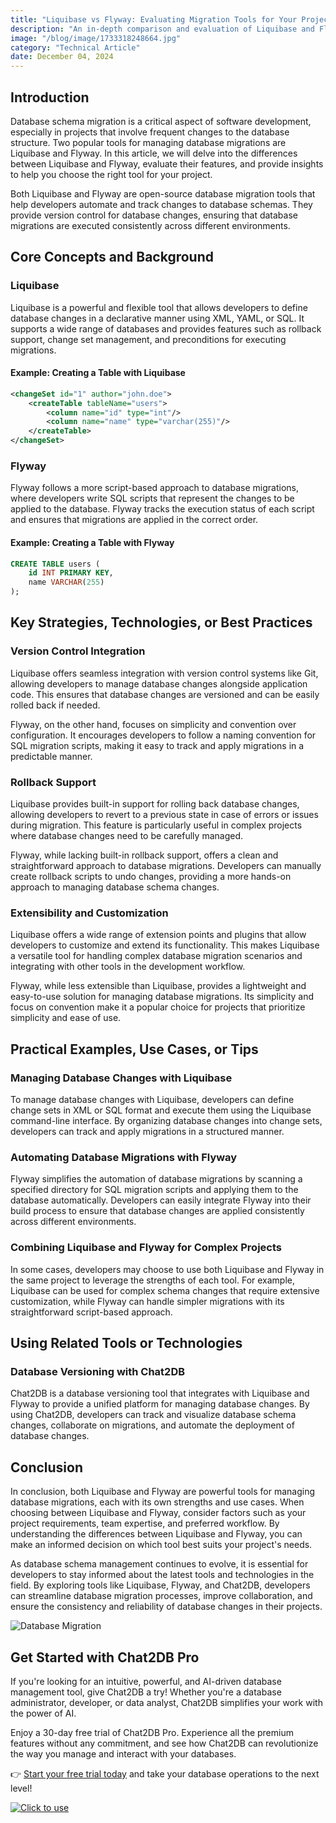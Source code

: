 ```yaml
---
title: "Liquibase vs Flyway: Evaluating Migration Tools for Your Project"
description: "An in-depth comparison and evaluation of Liquibase and Flyway migration tools for database schema management."
image: "/blog/image/1733318248664.jpg"
category: "Technical Article"
date: December 04, 2024
---
```


## Introduction

Database schema migration is a critical aspect of software development, especially in projects that involve frequent changes to the database structure. Two popular tools for managing database migrations are Liquibase and Flyway. In this article, we will delve into the differences between Liquibase and Flyway, evaluate their features, and provide insights to help you choose the right tool for your project.

Both Liquibase and Flyway are open-source database migration tools that help developers automate and track changes to database schemas. They provide version control for database changes, ensuring that database migrations are executed consistently across different environments.

## Core Concepts and Background

### Liquibase

Liquibase is a powerful and flexible tool that allows developers to define database changes in a declarative manner using XML, YAML, or SQL. It supports a wide range of databases and provides features such as rollback support, change set management, and preconditions for executing migrations.

#### Example: Creating a Table with Liquibase

```xml
<changeSet id="1" author="john.doe">
    <createTable tableName="users">
        <column name="id" type="int"/>
        <column name="name" type="varchar(255)"/>
    </createTable>
</changeSet>
```

### Flyway

Flyway follows a more script-based approach to database migrations, where developers write SQL scripts that represent the changes to be applied to the database. Flyway tracks the execution status of each script and ensures that migrations are applied in the correct order.

#### Example: Creating a Table with Flyway

```sql
CREATE TABLE users (
    id INT PRIMARY KEY,
    name VARCHAR(255)
);
```

## Key Strategies, Technologies, or Best Practices

### Version Control Integration

Liquibase offers seamless integration with version control systems like Git, allowing developers to manage database changes alongside application code. This ensures that database changes are versioned and can be easily rolled back if needed.

Flyway, on the other hand, focuses on simplicity and convention over configuration. It encourages developers to follow a naming convention for SQL migration scripts, making it easy to track and apply migrations in a predictable manner.

### Rollback Support

Liquibase provides built-in support for rolling back database changes, allowing developers to revert to a previous state in case of errors or issues during migration. This feature is particularly useful in complex projects where database changes need to be carefully managed.

Flyway, while lacking built-in rollback support, offers a clean and straightforward approach to database migrations. Developers can manually create rollback scripts to undo changes, providing a more hands-on approach to managing database schema changes.

### Extensibility and Customization

Liquibase offers a wide range of extension points and plugins that allow developers to customize and extend its functionality. This makes Liquibase a versatile tool for handling complex database migration scenarios and integrating with other tools in the development workflow.

Flyway, while less extensible than Liquibase, provides a lightweight and easy-to-use solution for managing database migrations. Its simplicity and focus on convention make it a popular choice for projects that prioritize simplicity and ease of use.

## Practical Examples, Use Cases, or Tips

### Managing Database Changes with Liquibase

To manage database changes with Liquibase, developers can define change sets in XML or SQL format and execute them using the Liquibase command-line interface. By organizing database changes into change sets, developers can track and apply migrations in a structured manner.

### Automating Database Migrations with Flyway

Flyway simplifies the automation of database migrations by scanning a specified directory for SQL migration scripts and applying them to the database automatically. Developers can easily integrate Flyway into their build process to ensure that database changes are applied consistently across different environments.

### Combining Liquibase and Flyway for Complex Projects

In some cases, developers may choose to use both Liquibase and Flyway in the same project to leverage the strengths of each tool. For example, Liquibase can be used for complex schema changes that require extensive customization, while Flyway can handle simpler migrations with its straightforward script-based approach.

## Using Related Tools or Technologies

### Database Versioning with Chat2DB

Chat2DB is a database versioning tool that integrates with Liquibase and Flyway to provide a unified platform for managing database changes. By using Chat2DB, developers can track and visualize database schema changes, collaborate on migrations, and automate the deployment of database changes.

## Conclusion

In conclusion, both Liquibase and Flyway are powerful tools for managing database migrations, each with its own strengths and use cases. When choosing between Liquibase and Flyway, consider factors such as your project requirements, team expertise, and preferred workflow. By understanding the differences between Liquibase and Flyway, you can make an informed decision on which tool best suits your project's needs.

As database schema management continues to evolve, it is essential for developers to stay informed about the latest tools and technologies in the field. By exploring tools like Liquibase, Flyway, and Chat2DB, developers can streamline database migration processes, improve collaboration, and ensure the consistency and reliability of database changes in their projects.

![Database Migration](https://example.com/database-migration.jpg)

## Get Started with Chat2DB Pro

If you're looking for an intuitive, powerful, and AI-driven database management tool, give Chat2DB a try! Whether you're a database administrator, developer, or data analyst, Chat2DB simplifies your work with the power of AI.

Enjoy a 30-day free trial of Chat2DB Pro. Experience all the premium features without any commitment, and see how Chat2DB can revolutionize the way you manage and interact with your databases.

👉 [Start your free trial today](https://chat2db.ai/pricing) and take your database operations to the next level!


[![Click to use](/image/blog/bg/chat2db.jpg)](https://app.chat2db-ai.com/)
